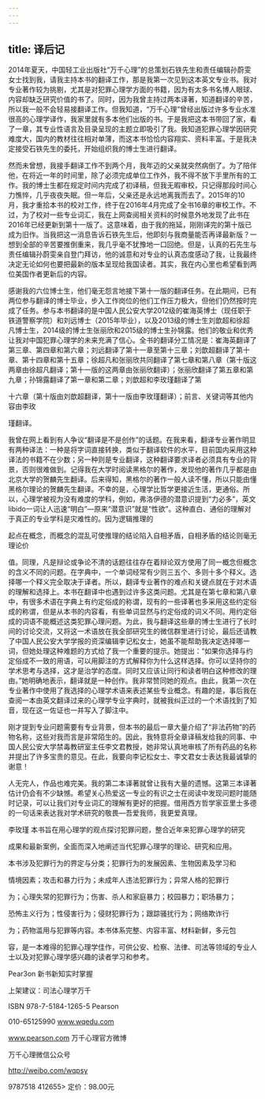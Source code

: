 ```yaml
---
---
---
```

title: 译后记
---



2014年夏天，中国轻工业出版社“万千心理”的总策划石铁先生和责任编辑孙蔚雯女士找到我，请我主持本书的翻译工作，那是我第一次见到这本英文专业书。我对专业著作较为挑剔，尤其是对犯罪心理学方面的书籍，因为有太多书名博人眼球、内容却缺乏研究价值的书了。同时，因为我曾主持过两本译著，知道翻译的辛苦，所以我一般不会轻易接翻译工作。但我知道，“万千心理”曾经出版过许多专业水准很高的心理学译作，我家里就有多本他们出版的书。于是我把这本书带回了家，看了一章，其专业性语言及目录呈现的主题立即吸引了我。我知道犯罪心理学因研究难度大，国内的教材往往相对单薄，而这本书恰恰内容翔实、资料丰富。于是我决定接受石铁先生的委托，开始组织我的博士生进行翻译。

然而未曾想，我接手翻译工作不到两个月，我年迈的父亲就突然病倒了。为了陪伴他，在将近一年的时间里，除了必须完成单位工作外，我不得不放下手里所有的工作。我的博士生都在规定时间内完成了初译稿，但我无暇审校，只记得那段时间心力憔悴，几乎夜夜失眠。但一年后，父亲还是永远地离我而去了。2015年的10月，我才重拾本书的校对工作，终于在2016年4月完成了全书16章的审校工作。不过，为了校对一些专业词汇，我在上网查阅相关资料的时候意外地发现了此书在2016年已经更新到第十一版了。这意味着，由于我的拖延，刚刚译完的第十版已成为旧作。当我把这一消息告诉石铁先生后，他即刻与我商量能否再译最新版？一想到全部的辛苦要推倒重来，我几乎毫不犹豫地一口回绝。但是，认真的石先生与责任编辑孙蔚雯亲自登门拜访，他的诚意和对专业的认真态度感动了我，让我最终决定无论如何也要把最新的版本呈现给我国读者。其实，我在内心里也希望看到两位美国作者更新后的内容。

感谢我的六位博士生，他们毫无怨言地接下第十一版的翻译任务。在此期间，已有两位参与翻译的博士毕业，步入工作岗位的他们工作压力极大，但他们仍然按时完成了任务。参与本书翻译的是中国人民公安大学2012级的崔海英博士（现任职于铁道警察学院）和刘远博士（2015年毕业），以及2013级的博士生刘歆超和徐超凡博士生，2014级的博士生张丽欣和2015级的博士生孙锦露。他们的敬业和优秀让我对中国犯罪心理学的未来充满了信心。全书的翻译分工情况是：崔海英翻译了第三章、第四章和第六章；刘远翻译了第十一章至第十三章；刘歆超翻译了第十章、第十四章和第十五章；徐超凡和张丽欣共同翻译了第七章和第八章（第十版这两章由徐超凡翻译；第十一版的这两章由张丽欣翻译）；张丽欣翻译了第五章和第九章；孙锦露翻译了第一章和第二章；刘歆超和李玫瑾翻译了第

十六章（第十版由刘歆超翻译，第十一版由李玫瑾翻译）；前言、关键词等其他内容由李玫

瑾翻译。

我曾在网上看到有人争议“翻译是不是创作”的话题。在我来看，翻译专业著作明显有两种译法：一种是将字词直接转换，类似于翻译软件的水平，目前国内采用这种译法的书籍不在少数；另一种则是专业翻译，这种翻译要求译者必须具有专业的背景，否则很难做到。记得我在大学时阅读黑格尔的著作，发现他的著作几乎都是由北京大学的贺麟先生翻译。后来得知，黑格尔的著作一般人读不懂，所以只能由懂黑格尔理论的贺麟先生翻译。不幸的是，心理学比哲学更接近生活，更通俗。所以，心理学被视为没有难度的学科，例如，弗洛伊德的潜意识提到“力必多”，英文libido一词让人迅速“明白”—原来“潜意识”就是“性欲”。这种直白、通俗的理解对于真正的专业学科是灾难性的。因为逻辑推理的

起点在概念，而概念的混乱可使推理的结论陷入自相矛盾，自相矛盾的结论则毫无理论价

值。同理，凡是辩论或争论不清的话题往往存在着辩论双方使用了同一概念但概念的含义不同的问题。在字典中，一个单词经常有少则三五个、多则十多个释义。选择哪一个释义完全取决于译者。所以，翻译专业著作的难点和关键点就在于对术语的理解和选择上。本书在翻译中也遇到过许多这类问题。尤其是在第七章和第八章中，有很多术语在字典上有约定俗成的称谓，现有的一些译著也多采用这些约定俗成的称谓，但是从本书的内容看，有些单词显然与约定俗成的词义不同。用约定俗成的词语不能概述这类犯罪心理问题。为此，我与翻译这些章的博士生进行了长时间的讨论交流，又将这一术语放在我全部研究生的微信群里进行讨论，最后还请教了中国人民公安大学学报的资深编辑李记松女士，她虽不能帮助我决定选择哪一词，但她处理这种难题的方式给了我一个重要的提示。她提出：“如果你选择与约定俗成不一致的用语，可以用脚注的方式解释你为什么这样选择。你可以坚持你的学术思考与选择，这才是治学的态度。同时又应该让同行和读者明白这种修改的理由。”她明确地表示，翻译就是一种创作。我非常赞同她的观点。由此，我第一次在专业著作中使用了我选择的心理学术语来表述某些专业概念。有趣的是，事后我在查阅一本由英文翻译过来的心理学专业字典时，就被我纠正过的一个术语找到了知音，现在这一佐证也一并写入了脚注中。

刚才提到专业问题需要有专业背景，但本书的最后一章大量介绍了“非法药物”的药物名称，这些对我而言是非常陌生的。因此，我特意将全章译稿发给我的同事、中国人民公安大学禁毒教研室主任李文君教授，她非常认真地审核了所有药品的名称并提出了许多宝贵的意见。在此，我要向李记松女士、李文君女士表达我最诚挚的谢意！

人无完人，作品也难完美。我的第二本译著就曾让我有大量的遗憾。这第三本译著估计仍会有不少缺憾。希望关心热爱这一专业的有识之士在阅读中发现问题时能随时记录，可以让我们对专业词汇的理解有更好的把握。借用西方哲学家亚里士多德的一句话来表达我对学术研究的敬畏—吾爱我师，我更爱真理。

李玫瑾 本书旨在用心理学的观点探讨犯罪问题，整合近年来犯罪心理学的研究

成果和最新案例，全面而深入地阐述当代犯罪心理学的理论、研究和应用。

本书涉及犯罪行为的界定与分类；犯罪行为的发展因素、生物因素及学习和

情境因素；攻击和暴力行为；未成年人违法犯罪行为；异常人格的犯罪行

为；心理失常的犯罪行为；伤害、杀人和家庭暴力；校园暴力；职场暴力；

恐怖主义行为；性侵害行为；侵财犯罪行为；跟踪骚扰行为；网络欺诈行

为；药物滥用与犯罪等内容。本书体系完整、内容丰富、材料新鲜，多元包

容，是一本难得的犯罪心理学佳作，可供公安、检察、法律、司法等领域的专业人士以及对犯罪心理学感兴趣的读者学习和参考。

Pear3on 新书新知实时掌握

上架建议：司法心理学万千

ISBN 978-7-5184-1265-5 Pearson

010-65125990 www.wqedu.com

www.pearson.com 万千心理官方微博

万千心理微信公众号

http://weibo.com/wqpsy

9787518 412655> 定价：98.00元